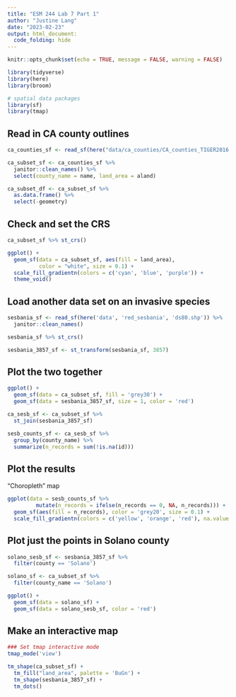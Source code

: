 ```yaml
---
title: "ESM 244 Lab 7 Part 1"
author: "Justine Lang"
date: "2023-02-23"
output: html_document: 
  code_folding: hide
---
```


```r
knitr::opts_chunk$set(echo = TRUE, message = FALSE, warning = FALSE)

library(tidyverse)
library(here)
library(broom)

# spatial data packages
library(sf)
library(tmap)
```


## Read in CA county outlines

```r
ca_counties_sf <- read_sf(here("data/ca_counties/CA_counties_TIGER2016.shp"))

ca_subset_sf <- ca_counties_sf %>% 
  janitor::clean_names() %>% 
  select(county_name = name, land_area = aland)

ca_subset_df <- ca_subset_sf %>% 
  as.data.frame() %>% 
  select(-geometry)
```


## Check and set the CRS

```r
ca_subset_sf %>% st_crs()

ggplot() +
  geom_sf(data = ca_subset_sf, aes(fill = land_area), 
          color = "white", size = 0.1) +
  scale_fill_gradientn(colors = c('cyan', 'blue', 'purple')) +
  theme_void()
```


## Load another data set on an invasive species

```r
sesbania_sf <- read_sf(here('data', 'red_sesbania', 'ds80.shp')) %>% 
  janitor::clean_names()

sesbania_sf %>% st_crs()

sesbania_3857_sf <- st_transform(sesbania_sf, 3857)
```


## Plot the two together

```r
ggplot() +
  geom_sf(data = ca_subset_sf, fill = 'grey30') +
  geom_sf(data = sesbania_3857_sf, size = 1, color = 'red')
```

```r
ca_sesb_sf <- ca_subset_sf %>% 
  st_join(sesbania_3857_sf)

sesb_counts_sf <- ca_sesb_sf %>% 
  group_by(county_name) %>% 
  summarize(n_records = sum(!is.na(id)))
```


## Plot the results

"Choropleth" map

```r
ggplot(data = sesb_counts_sf %>% 
         mutate(n_records = ifelse(n_records == 0, NA, n_records))) +
  geom_sf(aes(fill = n_records), color = 'grey20', size = 0.1) +
  scale_fill_gradientn(colors = c('yellow', 'orange', 'red'), na.value = 'grey90')
```


## Plot just the points in Solano county

```r
solano_sesb_sf <- sesbania_3857_sf %>% 
  filter(county == 'Solano')

solano_sf <- ca_subset_sf %>% 
  filter(county_name == 'Solano')

ggplot() +
  geom_sf(data = solano_sf) +
  geom_sf(data = solano_sesb_sf, color = 'red')
```


## Make an interactive map

```r
### Set tmap interactive mode
tmap_mode('view')

tm_shape(ca_subset_sf) +
  tm_fill("land_area", palette = 'BuGn') +
  tm_shape(sesbania_3857_sf) +
  tm_dots()
```








